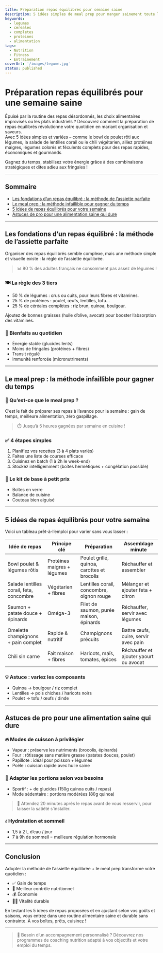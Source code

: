 ```yaml
---
title: Préparation repas équilibrés pour semaine saine
description: 5 idées simples de meal prep pour manger sainement toute la semaine sans stress ni gaspillage.
keywords:
  - legumes
  - cereales
  - completes
  - proteines
  - alimentation
tags:
  - Nutrition
  - Fitness
  - Entrainement
coverUrl: '/images/legume.jpg'
status: published
---
```


# Préparation repas équilibrés pour une semaine saine

Épuisé par la routine des repas désordonnés, les choix alimentaires improvisés ou les plats industriels ? Découvrez comment la préparation de repas équilibrés révolutionne votre quotidien en mariant organisation et saveurs.  
Avec 5 idées simples et variées – comme le bowl de poulet rôti aux légumes, la salade de lentilles corail ou le chili végétarien, alliez protéines maigres, légumes colorés et féculents complets pour des repas rapides, économiques et gourmands.

Gagnez du temps, stabilisez votre énergie grâce à des combinaisons stratégiques et dites adieu aux fringales !

---

## Sommaire

- [Les fondations d’un repas équilibré : la méthode de l’assiette parfaite](#les-fondations-dun-repas-equilibre--la-methode-de-lassiette-parfaite)
- [Le meal prep : la méthode infaillible pour gagner du temps](#le-meal-prep--la-methode-infaillible-pour-gagner-du-temps)
- [5 idées de repas équilibrés pour votre semaine](#5-idees-de-repas-equilibres-pour-votre-semaine)
- [Astuces de pro pour une alimentation saine qui dure](#astuces-de-pro-pour-une-alimentation-saine-qui-dure)

---

## Les fondations d’un repas équilibré : la méthode de l’assiette parfaite

Organiser des repas équilibrés semble complexe, mais une méthode simple et visuelle existe : la règle de l’assiette équilibrée.

> 📊 80 % des adultes français ne consomment pas assez de légumes !

### 🍽️ La règle des 3 tiers

- 50 % de légumes : crus ou cuits, pour leurs fibres et vitamines.
- 25 % de protéines : poulet, œufs, lentilles, tofu...
- 25 % de céréales complètes : riz brun, quinoa, boulgour.

Ajoutez de bonnes graisses (huile d’olive, avocat) pour booster l’absorption des vitamines.

### 🎯 Bienfaits au quotidien

- Énergie stable (glucides lents)
- Moins de fringales (protéines + fibres)
- Transit régulé
- Immunité renforcée (micronutriments)

---

## Le meal prep : la méthode infaillible pour gagner du temps

### 🥣 Qu’est-ce que le meal prep ?

C’est le fait de préparer ses repas à l’avance pour la semaine : gain de temps, meilleure alimentation, zéro gaspillage.  
> ⏱️ Jusqu’à 5 heures gagnées par semaine en cuisine !

### ✅ 4 étapes simples

1. Planifiez vos recettes (3 à 4 plats variés)
2. Faites une liste de courses efficace
3. Cuisinez en batch (1 à 2h le week-end)
4. Stockez intelligemment (boîtes hermétiques + congélation possible)

### 🧰 Le kit de base à petit prix

- Boîtes en verre
- Balance de cuisine
- Couteau bien aiguisé

---

## 5 idées de repas équilibrés pour votre semaine

Voici un tableau prêt-à-l’emploi pour varier sans vous lasser :

| Idée de repas | Principe clé | Préparation | Assemblage minute |
|--------------|--------------|-------------|-------------------|
| Bowl poulet & légumes rôtis | Protéines maigres + légumes | Poulet grillé, quinoa, carottes et brocolis | Réchauffer et assembler |
| Salade lentilles corail, feta, concombre | Végétarien + fibres | Lentilles corail, concombre, oignon rouge | Mélanger et ajouter feta + citron |
| Saumon + patate douce + épinards | Oméga-3 | Filet de saumon, purée maison, épinards | Réchauffer, servir avec légumes |
| Omelette champignons + pain complet | Rapide & nutritif | Champignons précuits | Battre œufs, cuire, servir avec pain |
| Chili sin carne | Fait maison + fibres | Haricots, maïs, tomates, épices | Réchauffer et ajouter yaourt ou avocat |

### 💡 Astuce : variez les composants
- Quinoa → boulgour / riz complet
- Lentilles → pois chiches / haricots noirs
- Poulet → tofu / œufs / dinde

---

## Astuces de pro pour une alimentation saine qui dure

### 🔥 Modes de cuisson à privilégier

- Vapeur : préserve les nutriments (brocolis, épinards)
- Four : rôtissage sans matière grasse (patates douces, poulet)
- Papillote : idéal pour poisson + légumes
- Poêle : cuisson rapide avec huile saine

### 📏 Adapter les portions selon vos besoins

- Sportif : + de glucides (150g quinoa cuits / repas)
- Mode sédentaire : portions modérées (80g quinoa)

> 🧠 Attendez 20 minutes après le repas avant de vous resservir, pour laisser la satiété s’installer.

### 💧 Hydratation et sommeil

- 1,5 à 2 L d’eau / jour
- 7 à 9h de sommeil = meilleure régulation hormonale

---

## Conclusion

Adopter la méthode de l’assiette équilibrée + le meal prep transforme votre quotidien :

- ✅ Gain de temps
- 🍱 Meilleur contrôle nutritionnel
- 💰 Économie
- 🧘‍♀️ Vitalité durable

En testant les 5 idées de repas proposées et en ajustant selon vos goûts et saisons, vous entrez dans une routine alimentaire saine et durable sans contrainte. À vos boîtes, prêts, cuisinez !

---

> 🔗 Besoin d’un accompagnement personnalisé ? Découvrez nos programmes de coaching nutrition adapté à vos objectifs et votre emploi du temps.

<style jsx>{`
  h1,
  h2,
  h3,
  ul,
  li,
  ol,
  tr,
  th,
  a,
  p {
    color: white !important;
  }
`}
</style>



